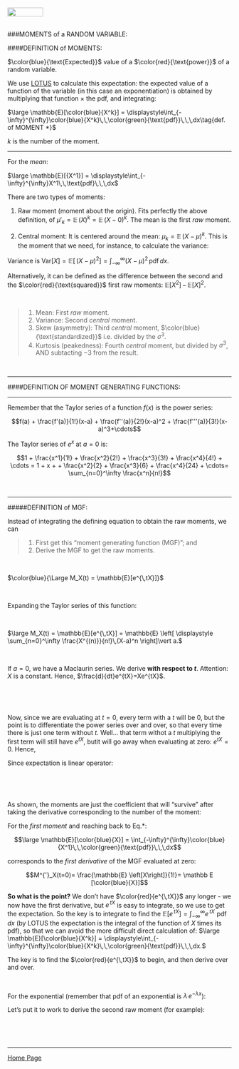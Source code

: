 <br>
<a href="http://rinterested.github.io/statistics/index.html">
<img HEIGHT="20" WIDTH="80" src="https://cloud.githubusercontent.com/assets/9312897/10556783/a27a26fa-745c-11e5-9b1a-2d5bd737387a.PNG"></a>
<br><br>

###MOMENTS of a RANDOM VARIABLE:
<br>

####DEFINITION of MOMENTS:

$\color{blue}{\text{Expected}}$ value of a $\color{red}{\text{power}}$ of a random variable.

We use [LOTUS](https://en.wikipedia.org/wiki/Law_of_the_unconscious_statistician) to calculate this expectation: the expected value of a function of the variable (in this case an exponentiation) is obtained by multiplying that function $\times$ the pdf, and integrating:

$\large \mathbb{E}[\color{blue}{X^k}] = \displaystyle\int_{-\infty}^{\infty}\color{blue}{X^k}\,\,\color{green}{\text{pdf}}\,\,\,dx\tag{def. of MOMENT *}$

$k$ is the number of the moment. 

---

For the *mean*:

$\large \mathbb{E}[{X^1}] = \displaystyle\int_{-\infty}^{\infty}X^1\,\,\text{pdf}\,\,\,dx$

There are two types of moments:

1. Raw moment (moment about the origin). Fits perfectly the above definition, of $\mu'_k=\mathbb{E}\,(X)^k= \mathbb{E}\,(X-0)^k$. The mean is the first *raw* moment.

2. Central moment: It is centered around the mean: $\mu_k=\mathbb{E}\,(X-\mu)^k$. This is the moment that we need, for instance, to calculate the variance:

Variance is $\mathrm{Var}[X] = \mathbb{E}\left [ \,(X-\mu)^2 \right ] = \displaystyle\int_{-\infty}^{\infty} (X-\mu)^2 \, \text{pdf}\,dx$.

Alternatively, it can be defined as the difference between the second and the $\color{red}{\text{squared}}$ first raw moments: $\mathbb{E}[X^2]\,-\,\mathbb{E}[X]^2.$

<br>

>1. Mean: First *raw* moment.
2. Variance: Second *central* moment.
3. Skew (asymmetry): Third *central* moment, $\color{blue}{\text{standardized}}$ i.e. divided by the $\sigma^3$.
4. Kurtosis (peakedness): Fourth *central* moment, but divided by $\sigma^3$, AND subtacting $-3$ from the result.

<br>

---

####DEFINITION OF MOMENT GENERATING FUNCTIONS:




---

Remember that the Taylor series of a function $f(x)$ is the power series:

$$f(a) + \frac{f'(a)}{1!}(x-a) + \frac{f''(a)}{2!}(x-a)^2 + \frac{f'''(a)}{3!}(x-a)^3+\cdots$$

The Taylor series of $e^x$ at $a=0$ is:

$$1 + \frac{x^1}{1!} + \frac{x^2}{2!} + \frac{x^3}{3!} + \frac{x^4}{4!} + \cdots = 1 + x + + \frac{x^2}{2} + \frac{x^3}{6} + \frac{x^4}{24} + \cdots= \sum_{n=0}^\infty \frac{x^n}{n!}$$

<br>

---

#####DEFINITION of MGF:

Instead of integrating the defining equation to obtain the raw moments, we can 

>1. First get this "moment generating function (MGF)"; and 
2. Derive the MGF to get the raw moments.


<br>

$\color{blue}{\Large M_X(t) = \mathbb{E}[e^{\,tX}]}$

<br>

Expanding the Taylor series of this function:

<br>

$\large M_X(t) = \mathbb{E}[e^{\,tX}] = \mathbb{E} \left[ \displaystyle \sum_{n=0}^\infty \frac{X^{(n)}}{n!}\,(X-a)^n \right]\vert a.$

<br>

If $a = 0$, we have a  Maclaurin series. We derive **with respect to $t$**. Attention: $X$ is a constant. Hence, $\frac{d}{dt}e^{tX}=Xe^{tX}$.


<br>

\begin{align}
 M_X(t) &=\mathbb{E}[e^{\,tX}]\\ &= \mathbb{E} \left[1 + \frac{Xe^{tX}}{1!} \, (t-a) \, + \frac{X^2e^{tX}}{2!} \, (t-a)^2 \, + \frac{X^3e^{tX}}{3!} \, (t-a)^3 \, + \cdots \right] |a = 0\\
&=\mathbb{E} \left[1 + \frac{Xe^{tX}}{1!} \, t \, + \frac{X^2e^{tX}}{2!} \, t^2 \, + \frac{X^3e^{tX}}{3!} \, t^3 \, + \cdots \right]
\end{align}

<br>

Now, since we are evaluating at $t=0$, every term with a $t$ will be $0$, but the point is to differentiate the power series over and over, so that every time there is just one term without $t$. Well... that term withot a $t$ multiplying the first term will still have $e^{tX}$, butit will go away when evaluating at zero: $e^{tX}=0.$ Hence,

\begin{align}
 M_X(t) &=\mathbb{E}[e^{\,tX}]\\ &=\mathbb{E} \left[1 + \frac{Xe^{tX}}{1!} \, t \, + \frac{X^2e^{tX}}{2!} \, t^2 \, + \frac{X^3e^{tX}}{3!} \, t^3 \, + \cdots \right]\\
&=\mathbb{E} \left[1 + \frac{X}{1!} \, t \, + \frac{X^2}{2!} \, t^2 \, + \frac{X^3}{3!} \, t^3 \, + \cdots \right]
\end{align}

Since expectation is linear operator:

<br>

\begin{align}
M_X(t) &= \mathbb{E}[e^{\,tX}]=1 + \mathbb{E} \left[ \frac{X}{1!} \, t \right] \, + \mathbb{E} \left[ \frac{X^2}{2!} \, t^2 \right] \, + \mathbb{E} \left[ \frac{X^3}{3!} \, t^3 \right] \, + \cdots\\
&= \mathbb{E}[\color{red}{e^{\,tX}}]=1 +  \frac{\mathbb{E} \left[X\right]}{1!} \, t  \, +  \frac{\mathbb{E} \left[X^2\right]}{2!} \, t^2  \, +  \frac{\mathbb{E} \left[X^3\right]}{3!} \, t^3 \, + \cdots
\end{align}

<br>

As shown, the moments are just the coefficient that will "survive" after taking the derivative corresponding to the number of the moment:

For the *first moment* and reaching back to Eq.*:

$$\large \mathbb{E}[\color{blue}{X}] = \int_{-\infty}^{\infty}\color{blue}{X^1}\,\,\color{green}{\text{pdf}}\,\,\,dx$$

corresponds to the *first derivative* of the MGF evaluated at zero:


$$M^{'}_X(t=0)= \frac{\mathbb{E} \left[X\right]}{1!}= \mathbb E [\color{blue}{X}]$$

**So what is the point?** We don't have $\color{red}{e^{\,tX}}$ any longer - we now have the first derivative, but $e^{\,tX}$ is easy to integrate, so we use to get the expectation. So the key is to integrate to find the $\mathbb{E}[e^{\,tX}]=\displaystyle\int_{-\infty}^{\infty}e^{\,tX}\,\,\text{pdf}\,\,\,dx$ (by LOTUS the expectation is the integral of the function of $X$ times its pdf), so that we can avoid the more difficult direct calculation of: $\large \mathbb{E}[\color{blue}{X^k}] = \displaystyle\int_{-\infty}^{\infty}\color{blue}{X^k}\,\,\color{green}{\text{pdf}}\,\,\,dx.$

The key is to find the $\color{red}{e^{\,tX}}$ to begin, and then derive over and over.

<br>

For the exponential (remember that pdf of an exponential is $\lambda\,e^{-\lambda x}$):

\begin{align}
M_X(t) &=\mathbb{E}[e^{\,tX}]=\displaystyle\int_{-\infty}^{\infty}e^{\,tX}\,\,\text{pdf}\,\,\,dx\\
&= \displaystyle\int_{-\infty}^{\infty}e^{\,tX}\,\,\,\lambda\,e^{-\lambda x}\,\,dx\\ 
&= \lambda \displaystyle\int_{-\infty}^{\infty}e^{\,X(t-\lambda)}\,\,\,dx\\
&= \lambda \left(\left.\frac{e^{\,X(t-\lambda)}}{X(t-\lambda)} \right|_{-\infty}^{\infty}\right)=\frac{\lambda}{t-\lambda}\\ 
&= \lambda\,(t-\lambda)^{-1}.
\end{align}

Let's put it to work to derive the second raw moment (for example):

<br>
\begin{align} M_X^{2}(t = 0) &=\frac{d^2}{dt^2}M_X(t=0)\\
&= \frac{d^2}{dt^2}\lambda\,(t-\lambda)^{-1}=\frac{2}{\lambda^2}.
\end{align}

<br>

---

<a href="http://rinterested.github.io/statistics/index.html">Home Page</a>
